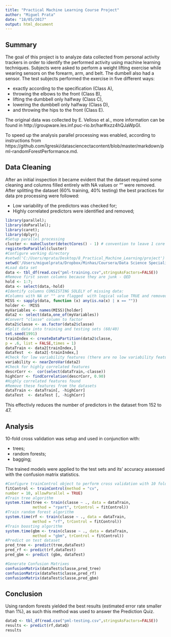 ```yaml
---
title: "Practical Machine Learning Course Project"
author: "Miguel Prata"
date: "18/05/2017"
output: html_document
---
```


## Summary 

The goal of this project is to analyze data collected from personal activity trackers in order to identify the performed activity using machine learning techniques. 
Subjects were asked to perform a weight lifting exercise while wearing sensors on the forearm, arm, and belt. The dumbell also had a sensor. The test subjects performed the exercise in five different ways: 

* exactly according to the specification (Class A),
* throwing the elbows to the front (Class B),
* lifting the dumbbell only halfway (Class C),
* lowering the dumbbell only halfway (Class D),
* and throwing the hips to the front (Class E).

The original data was collected by E. Velloso et al., more information can be found in http://groupware.les.inf.puc-rio.br/har#ixzz4hQJaWpGI.

To speed up the analysis parallel processing was enabled, according to instructions from https://github.com/lgreski/datasciencectacontent/blob/master/markdown/pml-randomForestPerformance.md.

## Data Cleaning

After an initial inspection it became evident that the dataset required some cleaning and columns filled entirely with NA values or "" were removed. 
After splitting the dataset (60% training, 40% testing) the best practices for data pre processing were followed:

* Low variability of the predictors was checked for;
* Highly correlated predictors were identified and removed;


```r
library(parallel);
library(doParallel);
library(caret);
library(dplyr);
#Setup parallel processing
cluster <- makeCluster(detectCores() - 1) # convention to leave 1 core for OS
registerDoParallel(cluster)
#Configure working directory
#setwd('C:/Users/mprata/Desktop/8_Practical_Machine_Learning/project')
setwd('/Users/miguelprata/Dropbox/Minhas/Coursera/Data Science Specialization/8 - Practical Machine Learning/Projecto')
#Load data set
data <- tbl_df(read.csv("pml-training.csv",stringsAsFactors=FALSE))
#Remove first seven columns because they are junk - QED
hold <- 1:7;
data <- select(data,-hold)
#Identify columns CONSISTING SOLELY of missing data:
#Columns with NA or "" are flagged  with logical value TRUE and removed
MISS <- sapply(data, function (x) any(is.na(x) | x == ""))
holder <- !MISS
myVariables <- names(MISS)[holder]
data2 <- select(data,one_of(myVariables))
#Convert "classe" column to factor
data2$classe <- as.factor(data2$classe)
#Split data into training and testing sets (60/40)
set.seed(1991)
trainIndex <- createDataPartition(data2$classe, 
p = .6, list = FALSE,times = 1)
dataTrain <- data2[trainIndex,]
dataTest  <- data2[-trainIndex,]
#Check for low variability features (there are no low variability features)
variability <- nearZeroVar(data2)
#Check for highly correlated features
descrCorr <-  cor(select(dataTrain,-classe))
highCorr <- findCorrelation(descrCorr, 0.90)
#Highly correlated features found
#Remove these features from the datasets
dataTrain <- dataTrain[, -highCorr]
dataTest  <- dataTest [, -highCorr]
```

This effectivly reduces the number of predictors in the dataset from 152 to 47. 

## Analysis

10-fold cross validation was setup and used in conjunction with:

* trees;
* random forests;
* bagging;

The trained models were applied to the test sets and its' accuracy assessed with the confusion matrix statistics. 

```r
#Configure trainControl object to perform cross validation with 10 folds
fitControl <- trainControl(method = "cv", 
number = 10, allowParallel = TRUE)
#Train tree algorithm
system.time(tree <- train(classe ~ ., data = dataTrain, 
            method = "rpart", trControl = fitControl))
#Train random forest algorithm
system.time(rf <- train(classe ~ ., data = dataTrain, 
            method = "rf", trControl = fitControl))
#Train boosting algorithm
system.time(gbm <- train(classe ~ ., data = dataTrain,
            method = "gbm", trControl = fitControl))
#Predict on test dataset
pred_tree <- predict(tree,dataTest)
pred_rf <- predict(rf,dataTest)
pred_gbm <- predict (gbm, dataTest)
```

```r
#Generate Confusion Matrixes
confusionMatrix(dataTest$classe,pred_tree)
confusionMatrix(dataTest$classe,pred_rf)
confusionMatrix(dataTest$classe,pred_gbm)
```


## Conclusion 

Using random forests yielded the best results (estimated error rate smaller than 1%), as such this method was used to answer the Prediction Quiz. 

```r
dataQ <- tbl_df(read.csv("pml-testing.csv",stringsAsFactors=FALSE))
results <- predict(rf,dataQ)
results
```




